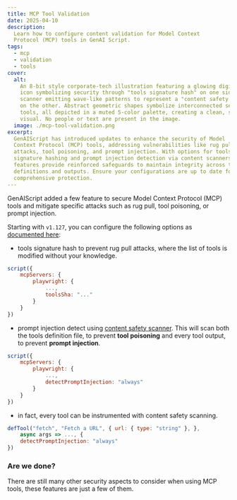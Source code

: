 ```yaml
---
title: MCP Tool Validation
date: 2025-04-10
description:
  Learn how to configure content validation for Model Context
  Protocol (MCP) tools in GenAI Script.
tags:
  - mcp
  - validation
  - tools
cover:
  alt:
    An 8-bit style corporate-tech illustration featuring a glowing digital lock
    icon symbolizing security through "tools signature hash" on one side, and a
    scanner emitting wave-like patterns to represent a "content safety scanner"
    on the other. Abstract geometric shapes symbolize interconnected servers and
    tools, all depicted in a muted 5-color palette, creating a clean, structured
    visual. No people or text are present in the image.
  image: ./mcp-tool-validation.png
excerpt:
  GenAIScript has introduced updates to enhance the security of Model
  Context Protocol (MCP) tools, addressing vulnerabilities like rug pull
  attacks, tool poisoning, and prompt injection. With options for tools
  signature hashing and prompt injection detection via content scanners, these
  features provide reinforced safeguards to maintain integrity across tool
  definitions and outputs. Ensure your configurations are up to date for
  comprehensive protection.
---
```



<BlogNarration />

GenAIScript added a few feature to secure Model Context Protocol (MCP) tools and mitigate specific attacks such as rug pull, tool poisoning, or prompt injection.

Starting with `v1.127`, you can configure the following options as [documented here](/genaiscript/reference/scripts/mcp-tools#security):

- tools signature hash to prevent rug pull attacks, where the list of tools is modified without your knowledge.

```js 'toolsSha: "..."'
script({
    mcpServers: {
        playwright: {
            ...,
            toolsSha: "..."
        }
    }
})
```

- prompt injection detect using [content safety scanner](/genaiscript/reference/scripts/content-safety). This will scan both the tools definition file, to prevent **tool poisoning** and every tool output,
  to prevent **prompt injection**.

```js 'detectPromptInjection: "always"'
script({
    mcpServers: {
        playwright: {
            ...,
            detectPromptInjection: "always"
        }
    }
})
```

- in fact, every tool can be instrumented with content safety scanning.

```js 'detectPromptInjection: "always"'
defTool("fetch", "Fetch a URL", { url: { type: "string" }, },
    async args => ..., {
    detectPromptInjection: "always"
})
```

### Are we done?

There are still many other security aspects to consider when using MCP tools, these features are just a few of them.

